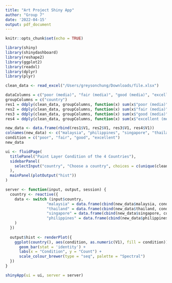 ```yaml
---
title: "Art Project Shiny App"
author: "Group 7"
date: '2022-04-15'
output: pdf_document
---
```


```r
knitr::opts_chunk$set(echo = TRUE)
```

```r
library(shiny)
library(shinydashboard)
library(reshape2)
library(ggplot2)
library(readxl)
library(dplyr)
library(plyr)

clean_data <- read_excel("/Users/greysonchung/Downloads/file.xlsx")
```

```r
dataColumns = c("poor (media)", "fair (media)", "good (media)", "excellent (media)")
groupColumns = c("country")
res1 = ddply(clean_data, groupColumns, function(x) sum(x$"poor (media)", na.rm = TRUE))
res2 = ddply(clean_data, groupColumns, function(x) sum(x$"fair (media)", na.rm = TRUE))
res3 = ddply(clean_data, groupColumns, function(x) sum(x$"good (media)", na.rm = TRUE))
res4 = ddply(clean_data, groupColumns, function(x) sum(x$"excellent (media)", na.rm = TRUE))
```

```r
new_data <- data.frame(rbind(res1$V1, res2$V1, res3$V1, res4$V1))
colnames(new_data) <- c("malaysia", "philippines", "singapore", "thailand")
condition = c("poor", "fair", "good", "excellent")
new_data
```


```r
ui <- fluidPage(
  titlePanel("Paint Layer Condition of the 4 Countries"),
  sidebarPanel(
    selectInput("country", "Choose a country", choices = c(unique(clean_data$country)))
  ),
  mainPanel(plotOutput("hist"))
)

server <- function(input, output, session) {
  country <- reactive({
    data <- switch (input$country,
                  "malaysia" = data.frame(cbind(new_data$malaysia, condition)),
                  "thailand" = data.frame(cbind(new_data$thailand, condition)),
                  "singapore" = data.frame(cbind(new_data$singapore, condition)),
                  "philippines" = data.frame(cbind(new_data$philippines, condition))
    )
  })
  
  output$hist <- renderPlot({
    ggplot(country(), aes(condition, as.numeric(V1), fill = condition)) +
      geom_bar(stat = 'identity') +
      labs(x = "Condition", y = "Count") +
      scale_colour_brewer(type = "seq", palette = "Spectral")
  })
}

shinyApp(ui = ui, server = server)
```

